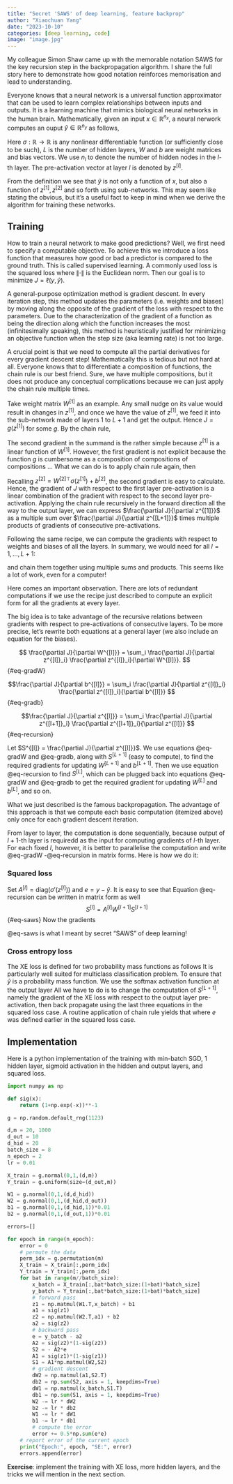 ```yaml
---
title: "Secret 'SAWS' of deep learning, feature backprop"
author: "Xiaochuan Yang"
date: "2023-10-10"
categories: [deep learning, code]
image: "image.jpg"
---
```


::: {.callout-note}
My colleague Simon Shaw came up with the memorable notation SAWS for the key recursion step in the backpropagation algorithm.
I share the full story here to demonstrate how good notation reinforces memorisation and lead to understanding.
:::

<!-- \usepackage{minted} -->
\usepackage{amsmath,amsfonts,amssymb,amsthm,mathrsfs,mathtools,bbm}
\def\RR{\mathbb{R}}
\def\ZZ{\mathbb{Z}}
\def\NN{\mathbb{N}}
\def\QQ{\mathbb{Q}}
\def\PP{\mathbb{P}}
\def\XX{\mathbb{X}}
\def\EE{\mathbb{E}}
\def\Var{\mathbb{V}\mathrm{ar}}
\def\Cov{\mathbb{C}\mathrm{ov}}
\def\Corr{\mathbb{C}\mathrm{orr}}
\def\Ent{\mathbb{E}\mathrm{nt}}
\def\1{\mathbbm{1}}

Everyone knows that a neural network is a universal function approximator that can be used to learn complex relationships between inputs and outputs. It is a learning machine that mimics biological neural networks in the human brain.  Mathematically, given an input $x\in\RR^{n_x}$, a neural nerwork computes an ouput $\hat y\in\RR^{n_y}$ as follows,
\begin{align*}
a^{[1]} &= \sigma(W^{[1]\top} x + b^{[1]}) \\
a^{[2]} &= \sigma(W^{[2]\top} a^{[1]} + b^{[2]}) \\
&\vdots \\
a^{[L]} &= \sigma(W^{[L]\top} a^{[L-1]} + b^{[L]}) \\
\hat y &= \sigma(W^{[L+1]\top} a^{[L]} + b^{[L+1]})
\end{align*}


Here $\sigma:\RR\to\RR$ is any nonlinear differentiable function (or sufficiently close to be such), $L$ is the number of hidden layers, $W$ and $b$ are weight matrices and bias vectors. We use $n_l$ to denote the number of hidden nodes in the $l$-th layer. The pre-activation vector at layer $l$ is denoted by $z^{[l]}$. 

From the definition we see that $\hat y$ is not only a function of $x$, but also a function of $z^{[1]}, z^{[2]}$ and so forth using sub-networks. This may seem like stating the obvious, but it's a useful fact to keep in mind when we derive the algorithm for training these networks.   



## Training{#sec-training}


How to train a neural network to make good predictions? Well, we first need to specify a computable objective. To achieve this we introduce a loss function that measures how good or bad a predictor is compared to the ground truth. This is called supervised learning. A commonly used loss is the squared loss 
\begin{align*}
    \ell(u,v) =  \frac{1}{2} \|u-v\|^2
\end{align*}
where $\|\cdot\|$ is the Euclidean norm. Then our goal is to minimize $J=\ell(y,\hat y)$. 

A general-purpose optimization method is gradient descent. In every iteration step, this method updates the parameters (i.e. weights and biases) by moving along the opposite of the gradient of the loss with respect to the parameters. Due to the characterization of the gradient of a function as being the direction along which the function increases the most (infinitesimally speaking), this method is heuristically justified for minimizing an objective function when the step size (aka learning rate) is not too large.

A crucial point is that we need to compute all the partial derivatives for every gradient descent step! Mathematically this is tedious but not hard at all. Everyone knows that to differentiate a composition of functions, the chain rule is our best friend. Sure, we have multiple compositions, but it does not produce any conceptual complications because we can just apply the chain rule multiple times.

Take weight matrix $W^{[1]}$ as an example. Any small nudge on its value would result in changes in $z^{[1]}$, and once we have the value of $z^{[1]}$, we feed it into the sub-network made of layers $1$ to $L+1$ and get the output. Hence $J=g(z^{[1]})$ for some $g$. By the chain rule,    
\begin{align*}
    \frac{\partial J}{\partial W^{[1]}} =  
    \sum_i \frac{\partial J}{\partial z^{[1]}_i} \frac{\partial z^{[1]}_i}{\partial W^{[1]}}. 
\end{align*}

The second gradient in the summand is the rather simple because $z^{[1]}$ is a linear function of $W^{[1]}$. However, the first gradient is not explicit because the function $g$ is cumbersome as a composition of compositions of compositions ... What we can do is to apply chain rule again, then
\begin{align*}
    \frac{\partial J}{\partial z^{[1]}}
    = \sum_i \frac{\partial J}{\partial z^{[2]}_i} \frac{\partial z^{[2]}_i}{\partial z^{[1]}} 
\end{align*}


Recalling $z^{[2]} = W^{[2]\top} \sigma(z^{[1]}) + b^{[2]}$, the second gradient is easy to calculate. Hence, the gradient of $J$ with respect to the first layer pre-activation is a linear combination of the gradient with respect to the second layer pre-activation. Applying the chain rule recursively in the forward direction all the way to the output layer, we can express $\frac{\partial J}{\partial z^{[1]}}$ as a multiple sum over $\frac{\partial J}{\partial z^{[L+1]}}$ times multiple products of gradients of consecutive pre-activations.

Following the same recipe, we can compute the gradients with respect to weights and biases of all the layers. In summary, we would need for all $l=1,\ldots,L+1$:
\begin{itemize}
    \item $\frac{\partial z^{[l]}}{\partial z^{[l-1]}}$
    \item $\frac{\partial z^{[l]}}{\partial W^{[l]}}$
\end{itemize}
and chain them together using multiple sums and products. 
This seems like a lot of work, even for a computer! 

Here comes an important observation. There are lots of redundant computations if we use the recipe just described to compute an explicit form for all the gradients at every layer. 

The big idea is to take advantage of the recursive relations between gradients with respect to pre-activations of consecutive layers. To be more precise, let's rewrite both equations at a general layer (we also include an equation for the biases).  


$$
\frac{\partial J}{\partial W^{[l]}} = \sum_i \frac{\partial J}{\partial z^{[l]}_i} \frac{\partial z^{[l]}_i}{\partial W^{[l]}}.
$${#eq-gradW}

$$\frac{\partial J}{\partial b^{[l]}} = \sum_i \frac{\partial J}{\partial z^{[l]}_i} \frac{\partial z^{[l]}_i}{\partial b^{[l]}}
$${#eq-gradb}

$$\frac{\partial J}{\partial z^{[l]}} = \sum_i \frac{\partial J}{\partial z^{[l+1]}_i} \frac{\partial z^{[l+1]}_i}{\partial z^{[l]}}
$${#eq-recursion}

Let $S^{[l]} = \frac{\partial J}{\partial z^{[l]}}$. We use equations @eq-gradW and @eq-gradb, along with $S^{[L+1]}$ (easy to compute), to find the required gradients for updating $W^{[L+1]}$ and $b^{[L+1]}$. Then we use equation @eq-recursion to find $S^{[L]}$, which can be plugged back into equations @eq-gradW and @eq-gradb to get the required gradient for updating $W^{[L]}$ and $b^{[L]}$, and so on.

What we just described is the famous backpropagation. The advantage of this approach is that we compute each basic computation (itemized above) only once for each gradient descent iteration.

From layer to layer, the computation is done sequentially, because output of $l+1$-th layer is requiredd as the input for computing gradients of $l$-th layer. For each fixed $l$, however, it is better to parallelise the computation and write @eq-gradW -@eq-recursion  in matrix forms. Here is how we do it: 


### Squared loss

Set $A^{[l]}=\mathrm{diag}(\sigma'(z^{[l]}))$ and $e = y - \hat y$. It is easy to see that
\begin{align*}
    S^{[L+1]} = - A^{[L+1]} e 
\end{align*}
Equation @eq-recursion can be written in matrix form as well
$$
S^{[l]} = A^{[l]} W^{[l+1]} S^{[l+1]}
$${#eq-saws}
Now the gradients
\begin{align*}
    dW^{[l]} &= a^{[l-1]} S^{[l]\top} \\
    db^{[l]} &= S^{[l]}
\end{align*}

@eq-saws is what I meant by secret "SAWS" of deep learning!

### Cross entropy loss

The XE loss is defined for two probability mass functions as follows 
\begin{align*}
    \ell(u,v) = -\sum_k u_k\log v_k.
\end{align*}
It is particularly well suited for multiclass classification problem. 
To ensure that $\hat y$ is a probability mass function. We use the softmax activation function at the output layer
\begin{align*}
    \mathrm{softmax}(x) =  \frac{e^{x}}{\sum_i e^{x_i}}
\end{align*}
All we have to do is to change the computation of $S^{[L+1]}$, namely the gradient of the XE loss with respect to the output layer pre-activation, then back propagate using the last three equations in the squared loss case. A routine application of chain rule yields that
\begin{align*}
    S^{[L+1]} = - e
\end{align*}
where $e$ was defined earlier in the squared loss case.  


## Implementation

Here is a python implementation of the training with min-batch SGD, 1 hidden layer, sigmoid activation in the hidden and output layers, and squared loss.
 
```python
import numpy as np

def sig(x):
    return (1+np.exp(-x))**-1

g = np.random.default_rng(1123)

d,m = 20, 1000
d_out = 10
d_hid = 20
batch_size = 8
n_epoch = 2
lr = 0.01

X_train = g.normal(0,1,(d,m))
Y_train = g.uniform(size=(d_out,m))

W1 = g.normal(0,1,(d,d_hid))
W2 = g.normal(0,1,(d_hid,d_out))
b1 = g.normal(0,1,(d_hid,1))*0.01
b2 = g.normal(0,1,(d_out,1))*0.01

errors=[]

for epoch in range(n_epoch):
    error = 0
    # permute the data
    perm_idx = g.permutation(m)
    X_train = X_train[:,perm_idx]
    Y_train = Y_train[:,perm_idx]
    for bat in range(m//batch_size):
        x_batch = X_train[:,bat*batch_size:(1+bat)*batch_size]
        y_batch = Y_train[:,bat*batch_size:(1+bat)*batch_size]
        # forward pass
        z1 = np.matmul(W1.T,x_batch) + b1
        a1 = sig(z1)
        z2 = np.matmul(W2.T,a1) + b2
        a2 = sig(z2)
        # backward pass
        e = y_batch - a2
        A2 = sig(z2)*(1-sig(z2))
        S2 = - A2*e
        A1 = sig(z1)*(1-sig(z1))
        S1 = A1*np.matmul(W2,S2)
        # gradient descent
        dW2 = np.matmul(a1,S2.T)
        db2 = np.sum(S2, axis = 1, keepdims=True)
        dW1 = np.matmul(x_batch,S1.T)
        db1 = np.sum(S1, axis = 1, keepdims=True)
        W2 -= lr * dW2
        b2 -= lr * db2
        W1 -= lr * dW1
        b1 -= lr * db1
        # compute the error 
        error += 0.5*np.sum(e*e)
    # report error of the current epoch
    print("Epoch:", epoch, "SE:", error)
    errors.append(error)
```

**Exercise**: implement the training with XE loss, more hidden layers, and the tricks we will mention in the next section.  